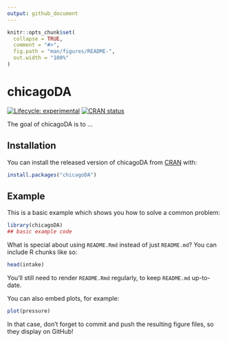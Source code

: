 ```yaml
---
output: github_document
---
```


<!-- README.md is generated from README.Rmd. Please edit that file -->

```r
knitr::opts_chunk$set(
  collapse = TRUE,
  comment = "#>",
  fig.path = "man/figures/README-",
  out.width = "100%"
)
```

# chicagoDA

<!-- badges: start -->
[![Lifecycle: experimental](https://img.shields.io/badge/lifecycle-experimental-orange.svg)](https://www.tidyverse.org/lifecycle/#experimental)
[![CRAN status](https://www.r-pkg.org/badges/version/chicagoDA)](https://CRAN.R-project.org/package=chicagoDA)
<!-- badges: end -->

The goal of chicagoDA is to ...

## Installation

You can install the released version of chicagoDA from [CRAN](https://CRAN.R-project.org) with:

``` r
install.packages("chicagoDA")
```

## Example

This is a basic example which shows you how to solve a common problem:

```r
library(chicagoDA)
## basic example code
```

What is special about using `README.Rmd` instead of just `README.md`? You can include R chunks like so:

```r
head(intake)
```

You'll still need to render `README.Rmd` regularly, to keep `README.md` up-to-date.

You can also embed plots, for example:

```r
plot(pressure)
```

In that case, don't forget to commit and push the resulting figure files, so they display on GitHub!
